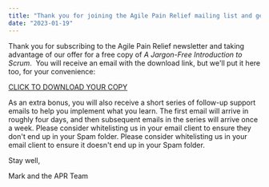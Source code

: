 ```yaml
---
title: "Thank you for joining the Agile Pain Relief mailing list and getting your copy of A Jargon-Free Introduction to Scrum"
date: "2023-01-19"
---
```


Thank you for subscribing to the Agile Pain Relief newsletter and taking advantage of our offer for a free copy of _A Jargon-Free Introduction to Scrum_.  You will receive an email with the download link, but we'll put it here too, for your convenience:

[CLICK TO DOWNLOAD YOUR COPY](external:https://drive.google.com/file/d/1H_kNJZw-auw3BKPHSAB5kZmwbmhmB-v6/view?usp=sharing)

As an extra bonus, you will also receive a short series of follow-up support emails to help you implement what you learn. The first email will arrive in roughly four days, and then subsequent emails in the series will arrive once a week. Please consider whitelisting us in your email client to ensure they don't end up in your Spam folder. Please consider whitelisting us in your email client to ensure it doesn't end up in your Spam folder.

Stay well,

Mark and the APR Team
